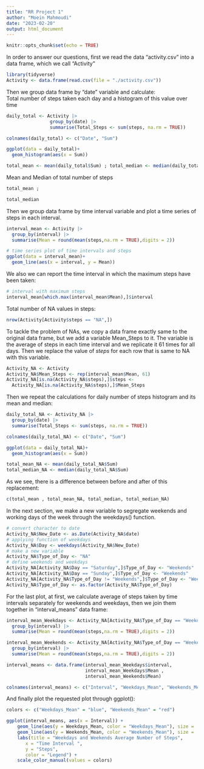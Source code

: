 ---
title: "RR Project 1"
author: "Moein Mahmoudi"
date: "2023-02-20"
output: html_document
---

```{r setup, include=FALSE}
knitr::opts_chunk$set(echo = TRUE)
```

In order to answer our questions, first we read the data "activity.csv" into a data frame, which we call "Activity"
```{r reading data, message=FALSE}
library(tidyverse)
Activity <- data.frame(read.csv(file = "./activity.csv"))
```

Then we group data frame by "date" variable and calculate:  
Total number of steps taken each day and a histogram of this value over time  
```{r histogram and mean and median, message=FALSE}
daily_total <- Activity |>
                group_by(date) |>
                summarise(Total_Steps <- sum(steps, na.rm = TRUE))

colnames(daily_total) <- c("Date", "Sum")

ggplot(data = daily_total)+
  geom_histogram(aes(x = Sum))

total_mean <- mean(daily_total$Sum) ; total_median <- median(daily_total$Sum)
```

Mean and Median of total number of steps
```{r Mean and Median}
total_mean ; 

total_median
```

Then we group data frame by time interval variable and plot a time series of steps in each interval. 
```{r intervals}
interval_mean <- Activity |>
  group_by(interval) |>
  summarise(Mean = round(mean(steps,na.rm = TRUE),digits = 2))

# time series plot of time intervals and steps
ggplot(data = interval_mean)+
  geom_line(aes(x = interval, y = Mean))

```

We also we can report the time interval in which the maximum steps have been taken: 
```{r}
# interval with maximum steps
interval_mean[which.max(interval_mean$Mean),]$interval
```

Total number of NA values in steps:
```{r NA number}
nrow(Activity[Activity$steps == "NA",])
```

To tackle the problem of NAs, we copy a data frame exactly same to the original data frame, but we add a variable Mean_Steps to it. The variable is the average of steps in each time interval and we replicate it 61 times for all days. Then we replace the value of *steps* for each row that is same to NA with this variable.
```{r NA tackling}
Activity_NA <- Activity
Activity_NA$Mean_Steps <- rep(interval_mean$Mean, 61)
Activity_NA[is.na(Activity_NA$steps),]$steps <- 
  Activity_NA[is.na(Activity_NA$steps),]$Mean_Steps

```

Then we repeat the calculations for daily number of steps histogram and its mean and median:
```{r NA replacement, message=FALSE}
daily_total_NA <- Activity_NA |>
  group_by(date) |>
  summarise(Total_Steps <- sum(steps, na.rm = TRUE))

colnames(daily_total_NA) <- c("Date", "Sum")

ggplot(data = daily_total_NA)+
  geom_histogram(aes(x = Sum))

total_mean_NA <- mean(daily_total_NA$Sum)
total_median_NA <- median(daily_total_NA$Sum)
```

As we see, there is a difference between before and after of this replacement:
```{r difference}
c(total_mean , total_mean_NA, total_median, total_median_NA)
```

In the next section, we make a new variable to segregate weekends and working days of the week through the weekdays() function. 
```{r weekdays}
# convert character to date 
Activity_NA$New_Date <- as.Date(Activity_NA$date)
# applying function of weekdays
Activity_NA$Day <- weekdays(Activity_NA$New_Date)
# make a new variable
Activity_NA$Type_of_Day <- "NA"
# define weekends and weekdays
Activity_NA[Activity_NA$Day == "Saturday",]$Type_of_Day <- "Weekends"
Activity_NA[Activity_NA$Day == "Sunday",]$Type_of_Day <- "Weekends"
Activity_NA[Activity_NA$Type_of_Day != "Weekends",]$Type_of_Day <- "Weekdays"
Activity_NA$Type_of_Day <- as.factor(Activity_NA$Type_of_Day)

```

For the last plot, at first, we calculate average of steps taken by time intervals separately for weekends and weekdays, then we join them together in "interval_means" data frame:
```{r}
interval_mean_Weekdays <- Activity_NA[Activity_NA$Type_of_Day == "Weekdays",] |>
  group_by(interval) |>
  summarise(Mean = round(mean(steps,na.rm = TRUE),digits = 2))

interval_mean_Weekends <- Activity_NA[Activity_NA$Type_of_Day == "Weekends",] |>
  group_by(interval) |>
  summarise(Mean = round(mean(steps,na.rm = TRUE),digits = 2))

interval_means <- data.frame(interval_mean_Weekdays$interval,
                             interval_mean_Weekdays$Mean , 
                             interval_mean_Weekends$Mean)

colnames(interval_means) <- c("Interval", "Weekdays_Mean", "Weekends_Mean")

```

And finally plot the requested plot through ggplot():
```{r, warning=FALSE}
colors <- c("Weekdays_Mean" = "blue", "Weekends_Mean" = "red")

ggplot(interval_means, aes(x = Interval)) +
    geom_line(aes(y = Weekdays_Mean, color = "Weekdays_Mean"), size = .5) +
    geom_line(aes(y = Weekends_Mean, color = "Weekends_Mean"), size = .5) +
    labs(title = "Weekdays and Weekends Average Number of Steps",
       x = "Time Interval ",
       y = "Steps",
       color = "Legend") +
    scale_color_manual(values = colors)

```

